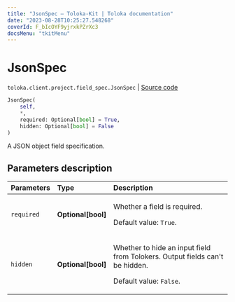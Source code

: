 ```yaml
---
title: "JsonSpec — Toloka-Kit | Toloka documentation"
date: "2023-08-28T10:25:27.548268"
coverId: F_bIcOYF9yjrxkPZrXc3
docsMenu: "tkitMenu"
---
```


# JsonSpec

`toloka.client.project.field_spec.JsonSpec` | [Source code](https://github.com/Toloka/toloka-kit/blob/v1.2.1/src/client/project/field_spec.py#L137)

```python
JsonSpec(
    self,
    *,
    required: Optional[bool] = True,
    hidden: Optional[bool] = False
)
```

A JSON object field specification.

## Parameters description

| Parameters | Type | Description |
| :----------| :----| :-----------|
`required`|**Optional\[bool\]**|<p>Whether a field is required. </p><p>Default value: `True`.</p>
`hidden`|**Optional\[bool\]**|<p>Whether to hide an input field from Tolokers. Output fields can't be hidden. </p><p>Default value: `False`.</p>